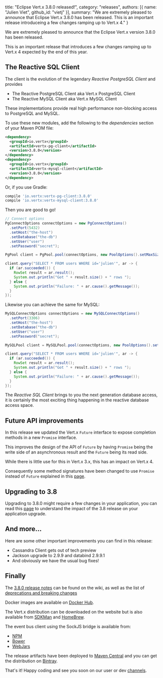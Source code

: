   title: "Eclipse Vert.x 3.8.0 released!",
  category: "releases",
  authors: [{
    name: "Julien Viet",
    github_id: "vietj"
  }],
  summary: "We are extremely pleased to announce that Eclipse Vert.x 3.8.0 has been released. This is an important release introduceing a few changes ramping up to Vert.x 4."
}

We are extremely pleased to announce that the Eclipse Vert.x version 3.8.0 has been released.

This is an important release that introduces a few changes ramping up to Vert.x 4 expected by the end of this year.

## The Reactive SQL Client

The client is the evolution of the legendary *Reactive PostgreSQL Client* and provides

* The Reactive PostgreSQL Client aka Vert.x PostgreSQL Client
* The Reactive MySQL Client aka Vert.x MySQL Client

These implementations provide real high performance non-blocking access to PostgreSQL and MySQL.

To use these new modules, add the following to the _dependencies_ section of your Maven POM file:

```xml
<dependency>
  <groupId>io.vertx</groupId>
  <artifactId>vertx-pg-client</artifactId>
  <version>3.8.0</version>
</dependency>
<dependency>
  <groupId>io.vertx</groupId>
  <artifactId>vertx-mysql-client</artifactId>
  <version>3.8.0</version>
</dependency>
```

Or, if you use Gradle:

```gradle
compile 'io.vertx:vertx-pg-client:3.8.0'
compile 'io.vertx:vertx-mysql-client:3.8.0'
```

Then you are good to go!

```java
// Connect options
PgConnectOptions connectOptions = new PgConnectOptions()
  .setPort(5432)
  .setHost("the-host")
  .setDatabase("the-db")
  .setUser("user")
  .setPassword("secret");

PgPool client = PgPool.pool(connectOptions, new PoolOptions().setMaxSize(5));

client.query("SELECT * FROM users WHERE id='julien'", ar -> {
  if (ar.succeeded()) {
    RowSet result = ar.result();
    System.out.println("Got " + result.size() + " rows ");
  } else {
    System.out.println("Failure: " + ar.cause().getMessage());
  }
});
```

Likewise you can achieve the same for MySQL:

```java
MySQLConnectOptions connectOptions = new MySQLConnectOptions()
  .setPort(3306)
  .setHost("the-host")
  .setDatabase("the-db")
  .setUser("user")
  .setPassword("secret");

MySQLPool client = MySQLPool.pool(connectOptions, new PoolOptions().setMaxSize(5));

client.query("SELECT * FROM users WHERE id='julien'", ar -> {
  if (ar.succeeded()) {
    RowSet result = ar.result();
    System.out.println("Got " + result.size() + " rows ");
  } else {
    System.out.println("Failure: " + ar.cause().getMessage());
  }
});
```

The *Reactive SQL Client* brings to you the next generation database access, it is certainly the most exciting
thing happening in the reactive database access space.

## Future API improvements

In this release we updated the Vert.x `Future` interface to expose completion methods in a new `Promise` interface.

This improves the design of the API of `Future` by having `Promise` being the write side of an asynchronous result
and the `Future` being its read side.

While there is little use for this in Vert.x 3.x, this has an impact on Vert.x 4.

Consequently some method signatures have been changed to use `Promise` instead of `Future` explained in this [page](https://github.com/vert-x3/wiki/wiki/3.8.0-Deprecations-and-breaking-changes#future-creation-and-completion).

## Upgrading to 3.8

Upgrading to 3.8.0 might require a few changes in your application, you can read this [page](https://github.com/vert-x3/wiki/wiki/3.8.0-Deprecations-and-breaking-changes#future-creation-and-completion) to understand the impact of the
3.8 release on your application upgrade.

## And more...

Here are some other important improvements you can find in this release:

- Cassandra Client gets out of tech preview
- Jackson upgrade to 2.9.9 and databind 2.9.9.1
- And obviously we have the usual bug fixes!

## Finally

The [3.8.0 release notes](https://github.com/vert-x3/wiki/wiki/3.8.0-Release-Notes) can be found on the wiki, as well as the
list of [deprecations and breaking changes](https://github.com/vert-x3/wiki/wiki/3.8.0-Deprecations-and-breaking-changes)

Docker images are available on [Docker Hub](https://hub.docker.com/u/vertx/).

The Vert.x distribution can be downloaded on the website but is also available from [SDKMan](http://sdkman.io/index.html) and [HomeBrew](http://brew.sh/).

The event bus client using the SockJS bridge is available from:

* [NPM](https://www.npmjs.com/package/vertx3-eventbus-client)
* [Bower](https://github.com/vert-x3/vertx-bus-bower)
* [WebJars](http://www.webjars.org/)

The release artifacts have been deployed to [Maven Central](http://search.maven.org/#search%7Cga%7C1%7Cg%3A%22io.vertx%22%20AND%20v%3A%223.8.0%22) and you can get the distribution on [Bintray](https://bintray.com/vertx/downloads/distribution/3.8.0/view).

That's it! Happy coding and see you soon on our user or dev [channels](https://vertx.io/community).
